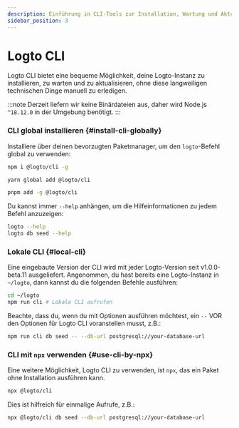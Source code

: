 ```yaml
---
description: Einführung in CLI-Tools zur Installation, Wartung und Aktualisierung deiner Logto-Instanz, ohne diese langweiligen technischen Dinge manuell zu erledigen.
sidebar_position: 3
---
```



# Logto CLI

Logto CLI bietet eine bequeme Möglichkeit, deine Logto-Instanz zu installieren, zu warten und zu aktualisieren, ohne diese langweiligen technischen Dinge manuell zu erledigen.

:::note
Derzeit liefern wir keine Binärdateien aus, daher wird Node.js `^18.12.0` in der Umgebung benötigt.
:::

### CLI global installieren \{#install-cli-globally}

Installiere über deinen bevorzugten Paketmanager, um den `logto`-Befehl global zu verwenden:

<Tabs>

  <TabItem value="npm" label="npm">

```bash
npm i @logto/cli -g
```

  </TabItem>
  <TabItem value="yarn" label="Yarn">

```bash
yarn global add @logto/cli
```

  </TabItem>
  <TabItem value="pnpm" label="pnpm">

```bash
pnpm add -g @logto/cli
```

  </TabItem>

</Tabs>

Du kannst immer `--help` anhängen, um die Hilfeinformationen zu jedem Befehl anzuzeigen:

```bash
logto --help
logto db seed --help
```

### Lokale CLI \{#local-cli}

Eine eingebaute Version der CLI wird mit jeder Logto-Version seit v1.0.0-beta.11 ausgeliefert. Angenommen, du hast bereits eine Logto-Instanz in `~/logto`, dann kannst du die folgenden Befehle ausführen:

```bash
cd ~/logto
npm run cli # Lokale CLI aufrufen
```

Beachte, dass du, wenn du mit Optionen ausführen möchtest, ein `--` VOR den Optionen für Logto CLI voranstellen musst, z.B.:

```bash
npm run cli db seed -- --db-url postgresql://your-database-url
```

### CLI mit `npx` verwenden \{#use-cli-by-npx}

Eine weitere Möglichkeit, Logto CLI zu verwenden, ist `npx`, das ein Paket ohne Installation ausführen kann.

```bash
npx @logto/cli
```

Dies ist hilfreich für einmalige Aufrufe, z.B.:

```bash
npx @logto/cli db seed --db-url postgresql://your-database-url
```

